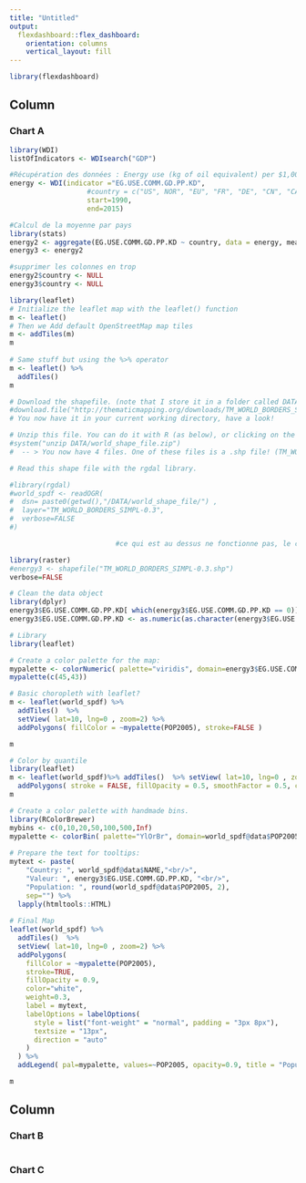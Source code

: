 ```yaml
---
title: "Untitled"
output: 
  flexdashboard::flex_dashboard:
    orientation: columns
    vertical_layout: fill
---
```


```r
library(flexdashboard)
```

Column {data-width=650}
-----------------------------------------------------------------------

### Chart A

```r

library(WDI)
listOfIndicators <- WDIsearch("GDP")

#Récupération des données : Energy use (kg of oil equivalent) per $1,000 GDP
energy <- WDI(indicator ="EG.USE.COMM.GD.PP.KD",
                   #country = c("US", NOR", "EU", "FR", "DE", "CN", "CA"),
                   start=1990,
                   end=2015)
```

```r
#Calcul de la moyenne par pays
library(stats)
energy2 <- aggregate(EG.USE.COMM.GD.PP.KD ~ country, data = energy, mean)
energy3 <- energy2

#supprimer les colonnes en trop
energy2$country <- NULL
energy3$country <- NULL
```


```r
library(leaflet)
# Initialize the leaflet map with the leaflet() function
m <- leaflet()
# Then we Add default OpenStreetMap map tiles
m <- addTiles(m)
m
 
# Same stuff but using the %>% operator
m <- leaflet() %>% 
  addTiles()
m
```


```r

# Download the shapefile. (note that I store it in a folder called DATA. You have to change that if needed.)
#download.file("http://thematicmapping.org/downloads/TM_WORLD_BORDERS_SIMPL-0.3.zip" , destfile="DATA/world_shape_file.zip")
# You now have it in your current working directory, have a look!

# Unzip this file. You can do it with R (as below), or clicking on the object you downloaded.
#system("unzip DATA/world_shape_file.zip")
#  -- > You now have 4 files. One of these files is a .shp file! (TM_WORLD_BORDERS_SIMPL-0.3.shp)
```

```r

# Read this shape file with the rgdal library. 

#library(rgdal)
#world_spdf <- readOGR( 
#  dsn= paste0(getwd(),"/DATA/world_shape_file/") , 
#  layer="TM_WORLD_BORDERS_SIMPL-0.3",
#  verbose=FALSE
#)

                          #ce qui est au dessus ne fonctionne pas, le code ci-dessous fonctionne.

library(raster)
#energy3 <- shapefile("TM_WORLD_BORDERS_SIMPL-0.3.shp")
verbose=FALSE

# Clean the data object
library(dplyr)
energy3$EG.USE.COMM.GD.PP.KD[ which(energy3$EG.USE.COMM.GD.PP.KD == 0)] = NA
energy3$EG.USE.COMM.GD.PP.KD <- as.numeric(as.character(energy3$EG.USE.COMM.GD.PP.KD)) / 1000000 %>% round(2)
```

```r
# Library
library(leaflet)

# Create a color palette for the map:
mypalette <- colorNumeric( palette="viridis", domain=energy3$EG.USE.COMM.GD.PP.KD, na.color="transparent")
mypalette(c(45,43))

# Basic choropleth with leaflet?
m <- leaflet(world_spdf) %>% 
  addTiles()  %>% 
  setView( lat=10, lng=0 , zoom=2) %>%
  addPolygons( fillColor = ~mypalette(POP2005), stroke=FALSE )

m
```

```r
# Color by quantile
library(leaflet)
m <- leaflet(world_spdf)%>% addTiles()  %>% setView( lat=10, lng=0 , zoom=2) %>%
  addPolygons( stroke = FALSE, fillOpacity = 0.5, smoothFactor = 0.5, color = ~colorQuantile("YlOrRd", energy3$EG.USE.COMM.GD.PP.KD)(energy3$EG.USE.COMM.GD.PP.KD) )
m
```

```r
# Create a color palette with handmade bins.
library(RColorBrewer)
mybins <- c(0,10,20,50,100,500,Inf)
mypalette <- colorBin( palette="YlOrBr", domain=world_spdf@data$POP2005, na.color="transparent", bins=mybins)
 
# Prepare the text for tooltips:
mytext <- paste(
    "Country: ", world_spdf@data$NAME,"<br/>", 
    "Valeur: ", energy3$EG.USE.COMM.GD.PP.KD, "<br/>", 
    "Population: ", round(world_spdf@data$POP2005, 2), 
    sep="") %>%
  lapply(htmltools::HTML)
 
# Final Map
leaflet(world_spdf) %>% 
  addTiles()  %>% 
  setView( lat=10, lng=0 , zoom=2) %>%
  addPolygons( 
    fillColor = ~mypalette(POP2005), 
    stroke=TRUE, 
    fillOpacity = 0.9, 
    color="white", 
    weight=0.3,
    label = mytext,
    labelOptions = labelOptions( 
      style = list("font-weight" = "normal", padding = "3px 8px"), 
      textsize = "13px", 
      direction = "auto"
    )
  ) %>%
  addLegend( pal=mypalette, values=~POP2005, opacity=0.9, title = "Population (M)", position = "bottomleft" )

m  
```



Column {data-width=350}
-----------------------------------------------------------------------

### Chart B

```r

```

### Chart C

```r

```

